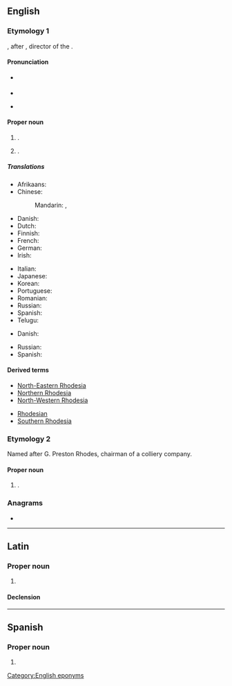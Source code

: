 ==English==
{{wikipedia|Rhodesia (disambiguation)|Rhodesia}}

===Etymology 1===
{{affix|en|Rhodes|-ia}}, after {{w|Cecil Rhodes}}, director of the {{w|British South Africa Company}}.

====Pronunciation====
* {{a|UK}} {{IPA|en|/ɹəʊˈdiːʃə/}}
* {{audio|en|LL-Q1860 (eng)-Vealhurl-Rhodesia.wav|Audio (UK)}}
* {{a|US}} {{IPA|en|/ɹoʊˈdiːʒə/}}

====Proper noun====
{{en-proper noun}}

# {{senseid|en|Q217169}}{{lb|en|historical}} {{place|en|former country|r/Southern Africa|in what is now [[Zimbabwe]], originally called Southern Rhodesia, named after its founder, Cecil Rhodes}}. {{defdate|used from 1964 to 1979}}
# {{lb|en|historical}} {{place|en|historical region|r/Southern Africa|the area now occupied by Zimbabwe and [[Zambia]]}}. {{defdate|used from 1895 to 1964}}

=====Translations=====
{{trans-top|id=Q217169|historical name of Zimbabwe}}
* Afrikaans: {{t+|af|Rhodesië}}
* Chinese:
*: Mandarin: {{t|cmn|羅德西亞}}, {{t|cmn|罗德西亚|tr=Luódéxīyà, Luódéxīyǎ}}
* Danish: {{t|da|Rhodesia}}
* Dutch: {{t+|nl|Rhodesië|n}}
* Finnish: {{t+|fi|Rhodesia}}
* French: {{t+|fr|Rhodésie|f}}
* German: {{t+|de|Rhodesien|n}}
* Irish: {{t|ga|an Róidéis|f}}
{{trans-mid}}
* Italian: {{t|it|Rhodesia|f}}
* Japanese: {{t|ja|ローデシア|tr=rōdesia}}
* Korean: {{t|ko|로디지아}}
* Portuguese: {{t|pt|Rodésia|f}}
* Romanian: {{t+|ro|Rhodesia|f}}
* Russian: {{t+|ru|Роде́зия|f|tr=Rodɛ́zija}}
* Spanish: {{t+|es|Rodesia|f}}
* Telugu: {{t|te|రొడీషియా}}
{{trans-bottom}}

{{trans-top|the area now occupied by Zimbabwe and Zambia}}
* Danish: {{t|da|Rhodesia}}
{{trans-mid}}
* Russian: {{t+|ru|Роде́зия|f|tr=Rodɛ́zija}}
* Spanish: {{t+|es|Rodesia|f}}
{{trans-bottom}}

====Derived terms====
{{der-top}}
* [[North-Eastern Rhodesia]]
* [[Northern Rhodesia]]
* [[North-Western Rhodesia]]
{{der-mid}}
* [[Rhodesian]]
* [[Southern Rhodesia]]
{{der-bottom}}

===Etymology 2===
Named after G. Preston Rhodes, chairman of a colliery company.

====Proper noun====
{{en-proper noun}}

# {{place|en|village/and/civil parish|in|dist/Bassetlaw|co/Nottinghamshire|cc/England}} {{q|[[OS]] grid ref SK5680}}.

===Anagrams===
* {{anagrams|en|a=adehiors|isohedra}}

[[Category:English eponyms]]
{{C|en|Zimbabwe}}

----

==Latin==

===Proper noun===
{{la-proper noun|Rhodesia<1>}}

# {{lb|la|New Latin}} {{l|en|Rhodesia}}

====Declension====
{{la-ndecl|Rhodesia<1>}}

----

==Spanish==

===Proper noun===
{{es-proper noun|f}}

# {{alternative form of|es|Rodesia}}